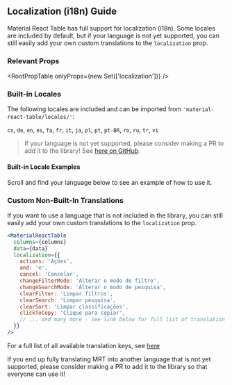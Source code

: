 
<Head>
  <title>Localization/i18n Guide - Material React Table Docs</title>
  <meta
    name="description"
    content="How to customize localization and translations (i18n) in Material React Table"
  />
</Head>

## Localization (i18n) Guide

Material React Table has full support for localization (i18n). Some locales are included by default, but if your language is not yet supported, you can still easily add your own custom translations to the `localization` prop.

### Relevant Props

<RootPropTable onlyProps={new Set(['localization'])} />

### Built-in Locales

The following locales are included and can be imported from `'material-react-table/locales/'`:

`cs`, `de`, `en`, `es`, `fa`, `fr`, `it`, `ja`, `pl`, `pt`, `pt-BR`, `ro`, `ru`, `tr`, `vi`

> If your language is not yet supported, please consider making a PR to add it to the library! See [here on GitHub](https://github.com/KevinVandy/material-react-table/tree/main/src/_locales).

#### Built-in Locale Examples

Scroll and find your language below to see an example of how to use it.

<LocaleExamples />

### Custom Non-Built-In Translations

If you want to use a language that is not included in the library, you can still easily add your own custom translations to the `localization` prop.

```jsx
<MaterialReactTable
  columns={columns}
  data={data}
  localization={{
    actions: 'Ações',
    and: 'e',
    cancel: 'Cancelar',
    changeFilterMode: 'Alterar o modo de filtro',
    changeSearchMode: 'Alterar o modo de pesquisa',
    clearFilter: 'Limpar filtros',
    clearSearch: 'Limpar pesquisa',
    clearSort: 'Limpar classificações',
    clickToCopy: 'Clique para copiar',
    // ... and many more - see link below for full list of translation keys
  }}
/>
```

For a full list of all available translation keys, see [here](https://github.com/KevinVandy/material-react-table/blob/main/packages/material-react-tablesrc/_locales/en.ts)

If you end up fully translating MRT into another language that is not yet supported, please consider making a PR to add it to the library so that everyone can use it!
